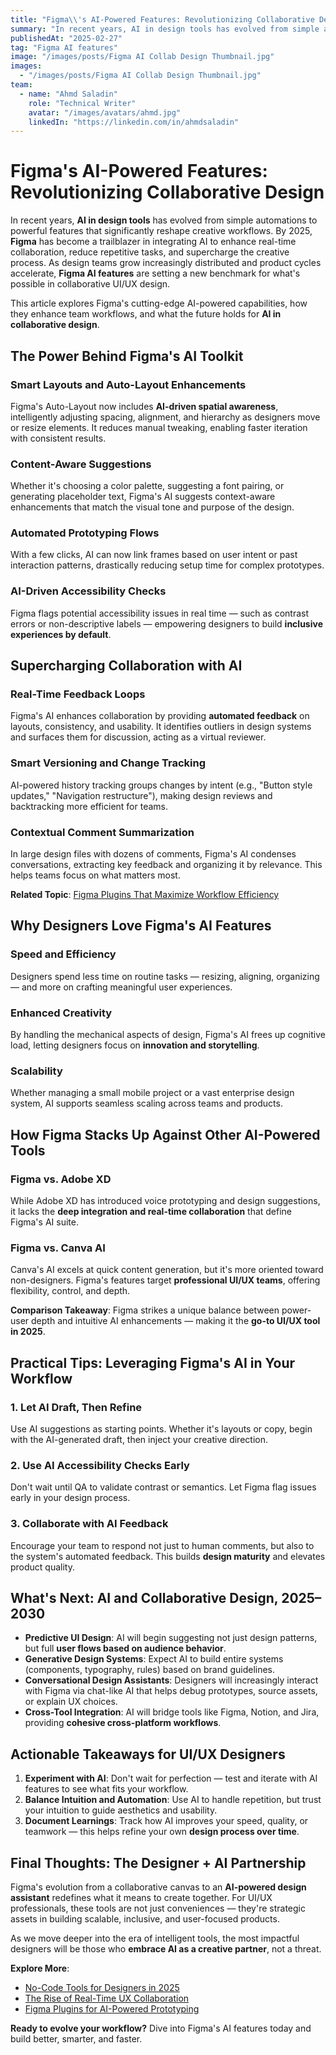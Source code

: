 ```yaml
---
title: "Figma\\'s AI-Powered Features: Revolutionizing Collaborative Design"
summary: "In recent years, AI in design tools has evolved from simple automations to powerful features that significantly reshape creative workflows. By 2025, Figma has b..."
publishedAt: "2025-02-27"
tag: "Figma AI features"
image: "/images/posts/Figma AI Collab Design Thumbnail.jpg"
images:
  - "/images/posts/Figma AI Collab Design Thumbnail.jpg"
team:
  - name: "Ahmd Saladin"
    role: "Technical Writer"
    avatar: "/images/avatars/ahmd.jpg"
    linkedIn: "https://linkedin.com/in/ahmdsaladin"
---
```



# Figma's AI-Powered Features: Revolutionizing Collaborative Design

In recent years, **AI in design tools** has evolved from simple automations to powerful features that significantly reshape creative workflows. By 2025, **Figma** has become a trailblazer in integrating AI to enhance real-time collaboration, reduce repetitive tasks, and supercharge the creative process. As design teams grow increasingly distributed and product cycles accelerate, **Figma AI features** are setting a new benchmark for what's possible in collaborative UI/UX design.

This article explores Figma's cutting-edge AI-powered capabilities, how they enhance team workflows, and what the future holds for **AI in collaborative design**.

## The Power Behind Figma's AI Toolkit

### Smart Layouts and Auto-Layout Enhancements
Figma's Auto-Layout now includes **AI-driven spatial awareness**, intelligently adjusting spacing, alignment, and hierarchy as designers move or resize elements. It reduces manual tweaking, enabling faster iteration with consistent results.

### Content-Aware Suggestions
Whether it's choosing a color palette, suggesting a font pairing, or generating placeholder text, Figma's AI suggests context-aware enhancements that match the visual tone and purpose of the design.

### Automated Prototyping Flows
With a few clicks, AI can now link frames based on user intent or past interaction patterns, drastically reducing setup time for complex prototypes.

### AI-Driven Accessibility Checks
Figma flags potential accessibility issues in real time — such as contrast errors or non-descriptive labels — empowering designers to build **inclusive experiences by default**.

## Supercharging Collaboration with AI

### Real-Time Feedback Loops
Figma's AI enhances collaboration by providing **automated feedback** on layouts, consistency, and usability. It identifies outliers in design systems and surfaces them for discussion, acting as a virtual reviewer.

### Smart Versioning and Change Tracking
AI-powered history tracking groups changes by intent (e.g., "Button style updates," "Navigation restructure"), making design reviews and backtracking more efficient for teams.

### Contextual Comment Summarization
In large design files with dozens of comments, Figma's AI condenses conversations, extracting key feedback and organizing it by relevance. This helps teams focus on what matters most.

**Related Topic**: [Figma Plugins That Maximize Workflow Efficiency](./figma-plugins-workflow-efficiency)

## Why Designers Love Figma's AI Features

### Speed and Efficiency
Designers spend less time on routine tasks — resizing, aligning, organizing — and more on crafting meaningful user experiences.

### Enhanced Creativity
By handling the mechanical aspects of design, Figma's AI frees up cognitive load, letting designers focus on **innovation and storytelling**.

### Scalability
Whether managing a small mobile project or a vast enterprise design system, AI supports seamless scaling across teams and products.

## How Figma Stacks Up Against Other AI-Powered Tools

### Figma vs. Adobe XD
While Adobe XD has introduced voice prototyping and design suggestions, it lacks the **deep integration and real-time collaboration** that define Figma's AI suite.

### Figma vs. Canva AI
Canva's AI excels at quick content generation, but it's more oriented toward non-designers. Figma's features target **professional UI/UX teams**, offering flexibility, control, and depth.

**Comparison Takeaway**: Figma strikes a unique balance between power-user depth and intuitive AI enhancements — making it the **go-to UI/UX tool in 2025**.

## Practical Tips: Leveraging Figma's AI in Your Workflow

### 1. Let AI Draft, Then Refine
Use AI suggestions as starting points. Whether it's layouts or copy, begin with the AI-generated draft, then inject your creative direction.

### 2. Use AI Accessibility Checks Early
Don't wait until QA to validate contrast or semantics. Let Figma flag issues early in your design process.

### 3. Collaborate with AI Feedback
Encourage your team to respond not just to human comments, but also to the system's automated feedback. This builds **design maturity** and elevates product quality.

## What's Next: AI and Collaborative Design, 2025–2030

- **Predictive UI Design**: AI will begin suggesting not just design patterns, but full **user flows based on audience behavior**.
- **Generative Design Systems**: Expect AI to build entire systems (components, typography, rules) based on brand guidelines.
- **Conversational Design Assistants**: Designers will increasingly interact with Figma via chat-like AI that helps debug prototypes, source assets, or explain UX choices.
- **Cross-Tool Integration**: AI will bridge tools like Figma, Notion, and Jira, providing **cohesive cross-platform workflows**.

## Actionable Takeaways for UI/UX Designers

1. **Experiment with AI**: Don't wait for perfection — test and iterate with AI features to see what fits your workflow.
2. **Balance Intuition and Automation**: Use AI to handle repetition, but trust your intuition to guide aesthetics and usability.
3. **Document Learnings**: Track how AI improves your speed, quality, or teamwork — this helps refine your own **design process over time**.

## Final Thoughts: The Designer + AI Partnership

Figma's evolution from a collaborative canvas to an **AI-powered design assistant** redefines what it means to create together. For UI/UX professionals, these tools are not just conveniences — they're strategic assets in building scalable, inclusive, and user-focused products.

As we move deeper into the era of intelligent tools, the most impactful designers will be those who **embrace AI as a creative partner**, not a threat.

**Explore More**:
- [No-Code Tools for Designers in 2025](./no-code-tools-2025)
- [The Rise of Real-Time UX Collaboration](./real-time-ux-collaboration)
- [Figma Plugins for AI-Powered Prototyping](./figma-ai-plugins)

**Ready to evolve your workflow?** Dive into Figma's AI features today and build better, smarter, and faster.
